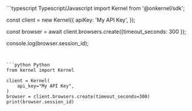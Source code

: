 <CodeGroup>
```typescript Typescript/Javascript
import Kernel from '@onkernel/sdk';

const client = new Kernel({
  apiKey: 'My API Key',
});

const browser = await client.browsers.create({timeout_seconds: 300 });

console.log(browser.session_id);
```


```python Python
from kernel import Kernel

client = Kernel(
    api_key="My API Key",
)
browser = client.browsers.create(timeout_seconds=300)
print(browser.session_id)
```
</CodeGroup>
